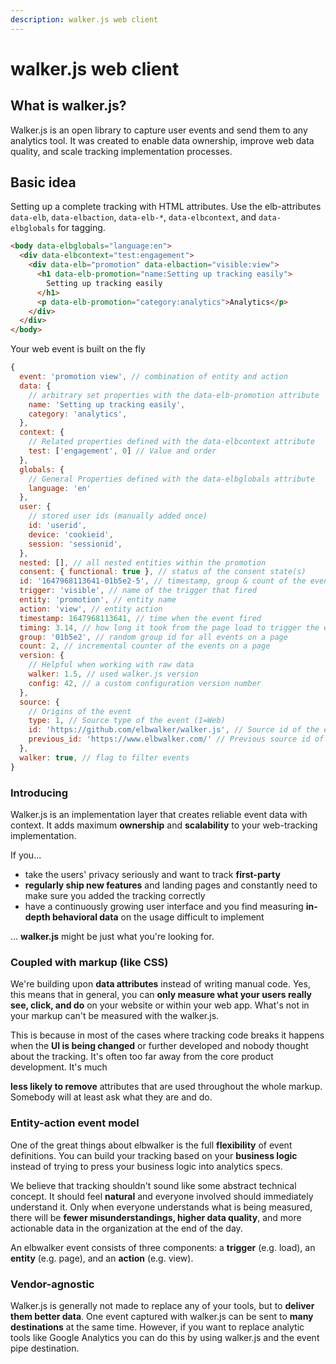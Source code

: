 ```yaml
---
description: walker.js web client
---
```


# walker.js web client

## What is walker.js?

Walker.js is an open library to capture user events and send them to any
analytics tool. It was created to enable data ownership, improve web data
quality, and scale tracking implementation processes.

## Basic idea

Setting up a complete tracking with HTML attributes. Use the elb-attributes
`data-elb`, `data-elbaction`, `data-elb-*`, `data-elbcontext`, and
`data-elbglobals` for tagging.

```html
<body data-elbglobals="language:en">
  <div data-elbcontext="test:engagement">
    <div data-elb="promotion" data-elbaction="visible:view">
      <h1 data-elb-promotion="name:Setting up tracking easily">
        Setting up tracking easily
      </h1>
      <p data-elb-promotion="category:analytics">Analytics</p>
    </div>
  </div>
</body>
```

Your web event is built on the fly

```js
{
  event: 'promotion view', // combination of entity and action
  data: {
    // arbitrary set properties with the data-elb-promotion attribute
    name: 'Setting up tracking easily',
    category: 'analytics',
  },
  context: {
    // Related properties defined with the data-elbcontext attribute
    test: ['engagement', 0] // Value and order
  },
  globals: {
    // General Properties defined with the data-elbglobals attribute
    language: 'en'
  },
  user: {
    // stored user ids (manually added once)
    id: 'userid',
    device: 'cookieid',
    session: 'sessionid',
  },
  nested: [], // all nested entities within the promotion
  consent: { functional: true }, // status of the consent state(s)
  id: '1647968113641-01b5e2-5', // timestamp, group & count of the event
  trigger: 'visible', // name of the trigger that fired
  entity: 'promotion', // entity name
  action: 'view', // entity action
  timestamp: 1647968113641, // time when the event fired
  timing: 3.14, // how long it took from the page load to trigger the event
  group: '01b5e2', // random group id for all events on a page
  count: 2, // incremental counter of the events on a page
  version: {
    // Helpful when working with raw data
    walker: 1.5, // used walker.js version
    config: 42, // a custom configuration version number
  },
  source: {
    // Origins of the event
    type: 1, // Source type of the event (1=Web)
    id: 'https://github.com/elbwalker/walker.js', // Source id of the event's origin (url)
    previous_id: 'https://www.elbwalker.com/' // Previous source id of the event's origin (referrer)
  },
  walker: true, // flag to filter events
}
```

### Introducing

Walker.js is an implementation layer that creates reliable event data with
context. It adds maximum <b>ownership</b> and <b>scalability</b> to your
web-tracking implementation.

If you...

- take the users' privacy seriously and want to track <b>first-party</b>
- <b>regularly ship new features</b> and landing pages and constantly need to make
  sure you added the tracking correctly
- have a continuously growing user interface and you find measuring <b>in-depth
  behavioral data</b> on the usage difficult to implement

... <b>walker.js</b> might be just what you're looking for.

### Coupled with markup (like CSS)

We're building upon <b>data attributes</b> instead of writing manual code. Yes,
this means that in general, you can <b>only measure what your users really see,
click, and do</b> on your website or within your web app. What's not in your
markup can't be measured with the walker.js.

This is because in most of the cases where tracking code breaks it happens when
the <b>UI is being changed</b> or further developed and nobody thought about the
tracking. It's often too far away from the core product development. It's much

<b>less likely to remove</b> attributes that are used throughout the whole markup.
Somebody will at least ask what they are and do.

### Entity-action event model

One of the great things about elbwalker is the full <b>flexibility</b> of event
definitions. You can build your tracking based on your <b>business logic</b>
instead of trying to press your business logic into analytics specs.

We believe that tracking shouldn't sound like some abstract technical concept.
It should feel <b>natural</b> and everyone involved should immediately
understand it. Only when everyone understands what is being measured, there will
be <b>fewer misunderstandings, higher data quality</b>, and more actionable data
in the organization at the end of the day.

An elbwalker event consists of three components: a <b>trigger</b> (e.g. load),
an <b>entity</b> (e.g. page), and an <b>action</b> (e.g. view).

### Vendor-agnostic

Walker.js is generally not made to replace any of your tools, but to <b>deliver
them better data</b>. One event captured with walker.js can be sent to <b>many
destinations</b> at the same time. However, if you want to replace analytic
tools like Google Analytics you can do this by using walker.js and the event
pipe destination.
